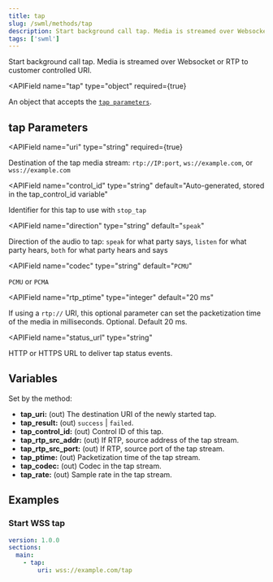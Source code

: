```yaml
---
title: tap
slug: /swml/methods/tap
description: Start background call tap. Media is streamed over Websocket or RTP to customer controlled URI.
tags: ['swml']
---
```



Start background call tap. Media is streamed over Websocket or RTP to customer controlled URI.

<APIField
  name="tap"
  type="object"
  required={true}
>
  An object that accepts the [`tap parameters`](#tap-parameters).
</APIField>

## **tap Parameters**

<APIField
  name="uri"
  type="string"
  required={true}
>
  Destination of the tap media stream: `rtp://IP:port`, `ws://example.com`, or `wss://example.com`
</APIField>

<APIField
  name="control_id"
  type="string"
  default="Auto-generated, stored in the tap_control_id variable"
>
  Identifier for this tap to use with `stop_tap`
</APIField>

<APIField
  name="direction"
  type="string"
  default="`speak`"
>
  Direction of the audio to tap: `speak` for what party says, `listen` for what party hears, `both` for what party hears and says
</APIField>

<APIField
  name="codec"
  type="string"
  default="`PCMU`"
>
  `PCMU` or `PCMA`
</APIField>

<APIField
  name="rtp_ptime"
  type="integer"
  default="20 ms"
>
  If using a `rtp://` URI, this optional parameter can set the packetization time of the media in milliseconds. Optional. Default 20 ms.
</APIField>

<APIField
  name="status_url"
  type="string"
>
  HTTP or HTTPS URL to deliver tap status events.
</APIField>

## **Variables**

Set by the method:

- **tap_uri:** (out) The destination URI of the newly started tap.
- **tap_result:** (out) `success` | `failed`.
- **tap_control_id:** (out) Control ID of this tap.
- **tap_rtp_src_addr:** (out) If RTP, source address of the tap stream.
- **tap_rtp_src_port:** (out) If RTP, source port of the tap stream.
- **tap_ptime:** (out) Packetization time of the tap stream.
- **tap_codec:** (out) Codec in the tap stream.
- **tap_rate:** (out) Sample rate in the tap stream.

## **Examples**

### Start WSS tap

```yaml andJson
version: 1.0.0
sections:
  main:
    - tap:
        uri: wss://example.com/tap
```
